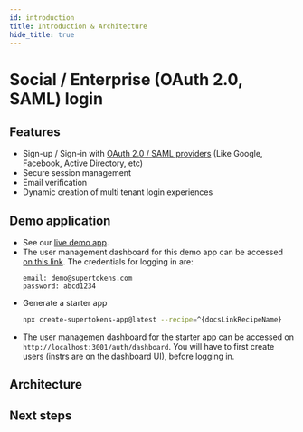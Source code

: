 ```yaml
---
id: introduction
title: Introduction & Architecture
hide_title: true
---
```


# Social / Enterprise (OAuth 2.0, SAML) login

## Features

- Sign-up / Sign-in with [OAuth 2.0 / SAML providers](https://supertokens.com/features/single-sign-on) (Like Google, Facebook, Active Directory, etc) <br/>
- Secure session management <br/>
- Email verification <br/>
- Dynamic creation of multi tenant login experiences <br/>

<!-- COPY SECTION -->
<!-- ./thirdpartyemailpassword/introduction.mdx -->
<!-- 1 -->

## Demo application

- See our [live demo app](https://^{docsLinkRecipeName}.demo.supertokens.com/).
- The user management dashboard for this demo app can be accessed [on this link](https://api-^{docsLinkRecipeName}.demo.supertokens.com/auth/dashboard). The credentials for logging in are:
    ```text
    email: demo@supertokens.com
    password: abcd1234
    ```
- Generate a starter app
    ```bash
    npx create-supertokens-app@latest --recipe=^{docsLinkRecipeName}
    ```
- The user managemen dashboard for the starter app can be accessed on `http://localhost:3001/auth/dashboard`. You will have to first create users (instrs are on the dashboard UI), before logging in.

## Architecture


<Architecture />

## Next steps


<NextSteps />

<!-- END COPY SECTION -->
